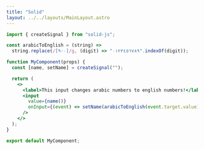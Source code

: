 ```yaml
---
title: "Solid"
layout: ../../layouts/MainLayout.astro
---
```


```jsx
import { createSignal } from "solid-js";

const arabicToEnglish = (string) =>
  string.replace(/[٠-٩]/g, (digit) => "٠١٢٣٤٥٦٧٨٩".indexOf(digit));

function MyComponent(props) {
  const [name, setName] = createSignal("");

  return (
    <>
      <label>This input changes arabic numbers to english numbers!</label>
      <input
        value={name()}
        onInput={(event) => setName(arabicToEnglish(event.target.value))}
      />
    </>
  );
}

export default MyComponent;

```

<SolidInput client:visible/>
